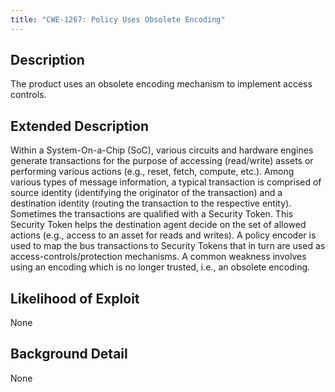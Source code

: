 ```yaml
---
title: "CWE-1267: Policy Uses Obsolete Encoding"
---
```


## Description
The product uses an obsolete encoding mechanism to implement access controls.

## Extended Description

Within a System-On-a-Chip (SoC), various circuits and hardware engines generate transactions for the purpose of accessing (read/write) assets or performing various actions (e.g., reset, fetch, compute, etc.). Among various types of message information, a typical transaction is comprised of source identity (identifying the originator of the transaction) and a destination identity (routing the transaction to the respective entity). Sometimes the transactions are qualified with a Security Token. This Security Token helps the destination agent decide on the set of allowed actions (e.g., access to an asset for reads and writes). A policy encoder is used to map the bus transactions to Security Tokens that in turn are used as access-controls/protection mechanisms. A common weakness involves using an encoding which is no longer trusted, i.e., an obsolete encoding.


## Likelihood of Exploit
None

## Background Detail
None
        